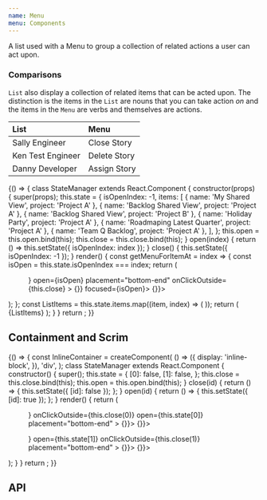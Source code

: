 ```yaml
---
name: Menu
menu: Components
---
```



A list used with a Menu to group a collection of related actions a user can act upon.

### Comparisons

`List` also display a collection of related items that can be acted upon.
The distinction is the items in the `List` are nouns that you can take action _on_
and the items in the `Menu` are verbs and themselves are actions.

| List              | Menu         |
| :---------------- | :----------- |
| Sally Engineer    | Close Story  |
| Ken Test Engineer | Delete Story |
| Danny Developer   | Assign Story |

<Playground data-test="positioning">
  {() => {
    class StateManager extends React.Component {
      constructor(props) {
        super(props);
        this.state = {
          isOpenIndex: -1,
          items: [
            { name: 'My Shared View', project: 'Project A' },
            { name: 'Backlog Shared View', project: 'Project A' },
            { name: 'Backlog Shared View', project: 'Project B' },
            { name: 'Holiday Party', project: 'Project A' },
            { name: 'Roadmaping Latest Quarter', project: 'Project A' },
            { name: 'Team Q Backlog', project: 'Project A' },
          ],
        };
        this.open = this.open.bind(this);
        this.close = this.close.bind(this);
      }
      open(index) {
        return () => this.setState({ isOpenIndex: index });
      }
      close() {
        this.setState({ isOpenIndex: -1 });
      }
      render() {
        const getMenuForItemAt = index => {
          const isOpen = this.state.isOpenIndex === index;
          return (
            <Menu
              anchor={<IconButton icon={InfoIcon} onClick={this.open(index)} />}
              open={isOpen}
              placement="bottom-end"
              onClickOutside={this.close}
            >
              <List bordered>
                <List.Item onClick={() => {}} focused={isOpen}>
                  <List.ItemText primary="Action 1" />
                </List.Item>
                <List.Item onClick={() => {}}>
                  <List.ItemText primary="Action 2" />
                </List.Item>
              </List>
            </Menu>
          );
        };
        const ListItems = this.state.items.map((item, index) => (
          <List.Item key={index} secondaryAction={getMenuForItemAt(index)}>
            <List.ItemText primary={item.name} secondary={item.project} />
          </List.Item>
        ));
        return (
          <SpacedGroup xs={24}>
            <Paper>
              <List bordered>{ListItems}</List>
            </Paper>
          </SpacedGroup>
        );
      }
    }
    return <StateManager />;
  }}
</Playground>

## Containment and Scrim

<Playground data-test="containment">
  {() => {
    const InlineContainer = createComponent(
      () => ({
        display: 'inline-block',
      }),
      'div',
    );
    class StateManager extends React.Component {
      constructor() {
        super();
        this.state = {
          [0]: false,
          [1]: false,
        };
        this.close = this.close.bind(this);
        this.open = this.open.bind(this);
      }
      close(id) {
        return () => {
          this.setState({ [id]: false });
        };
      }
      open(id) {
        return () => {
          this.setState({ [id]: true });
        };
      }
      render() {
        return (
          <SpacedGroup>
            <InlineContainer>
              <Menu
                disableContainment
                anchor={<IconButton icon={InfoIcon} onClick={this.open(0)} />}
                onClickOutside={this.close(0)}
                open={this.state[0]}
                placement="bottom-end"
              >
                <List bordered>
                  <List.Item onClick={() => {}}>
                    <List.ItemText primary="Action 1" />
                  </List.Item>
                  <List.Item onClick={() => {}}>
                    <List.ItemText primary="Action 2" />
                  </List.Item>
                </List>
              </Menu>
            </InlineContainer>
            <InlineContainer>
              <Menu
                disableContainment
                disableScrim
                anchor={<IconButton icon={InfoIcon} onClick={this.open(1)} />}
                open={this.state[1]}
                onClickOutside={this.close(1)}
                placement="bottom-end"
              >
                <List bordered>
                  <List.Item onClick={() => {}}>
                    <List.ItemText primary="Action 1" />
                  </List.Item>
                  <List.Item onClick={() => {}}>
                    <List.ItemText primary="Action 2" />
                  </List.Item>
                </List>
              </Menu>
            </InlineContainer>
          </SpacedGroup>
        );
      }
    }
    return <StateManager />;
  }}
</Playground>

## API

<PropsTable of={Menu} />

